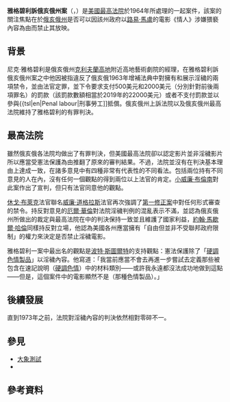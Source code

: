 {{Infobox SCOTUS case
|Litigants=雅格碧利訴俄亥俄州案
|ArgueDate=3月26日
|ArgueYear=1963年
|DecideDate=6月22日
|DecideYear=1964年
|FullName=尼克·雅隔碧利訴俄亥俄州案（{{lang|en|Nico Jacobellis v. Ohio}}
|USVol=378
|USPage=184
|ParallelCitations=84 S. Ct. 1676; 12 [[L. Ed. 2d]] 793; 1964 [[U.S. LEXIS]] 822; 28 Ohio Op. 2d 101
|Prior=判定有罪，[[凱霍加縣]][[俄亥俄州普通法院]]，6-3-60；維持原判，175 [[N.E.2d]] [https://scholar.google.com/scholar_case?case=9765579270841154784 123]（{{tsl|en|Ohio Court of Appeals|俄亥俄州地方上訴法院}}1961）；維持原判，179 N.E.2d [https://scholar.google.com/scholar_case?case=14636328038336358072 777] ({{tsl|en|Supreme Court of Ohio|俄亥俄州最高法院}}1962)；指出可能的管轄權，{{ussc|371|808|1962|el=no}}。
|Subsequent=無
|Holding=以第十四條修正案適用的第一修正案保護電影院經理不因擁有和放映淫穢電影而遭到起訴。
|Plurality=布倫南
|JoinPlurality=戈德堡
|Concurrence=布萊克
|JoinConcurrence=道格拉斯
|Concurrence2=斯圖爾特
|Concurrence3=懷特
|Dissent=華倫
|JoinDissent=克拉克
|Dissent2=哈倫
|JoinDissent2=
|LawsApplied=[[美國憲法第一修正案|第一修正案]]，[[美利堅合眾國憲法第十四條修正案|第十四修正案]]；俄亥俄州法典 § 2905.34
}}

'''雅格碧利訴俄亥俄州案'''（{{lang-en|Jacobellis v. Ohio}}，{{ussc|378|184|1964}}）是[[美國最高法院]]於1964年所處理的一起案件，該案的關注焦點在於[[俄亥俄州]]是否可以因該州政府以[[路易·馬盧]]的電影《情人{{lang-fr|''Les Amants''}}》涉嫌猥褻內容為由而禁止其放映。

== 背景 ==
尼克·雅格碧利是俄亥俄州[[克利夫蘭高地]]{{tsl|en|Coventry Village|考文垂村}}附近高地藝術劇院的經理，在雅格碧利訴俄亥俄州案之中他因被指違反了俄亥俄1963年增補法典中對擁有和展示淫穢的兩項禁令，並由{{tsl|en|Ohio Courts of Common Pleas|俄亥俄州普通法院|凱霍加縣普通法院}}法官定罪，並下令要求支付500美元和2000美元（分別針對前後兩項罪名）的罰款（該罰款數額相當於2019年的22000美元）或者不支付罰款並以參與{{tsl|en|Penal labour|刑事勞工]]抵償。俄亥俄州上訴法院以及俄亥俄州最高法院維持了雅格碧利的有罪判決。

== 最高法院 ==
雖然俄亥俄各法院均做出了有罪判決，但美國最高法院卻以認定影片並非淫穢影片所以應當受憲法保護為由推翻了原來的審判結果。不過，法院並沒有在判決基本理由上達成一致，在諸多意見中有四種非常有代表性的不同看法。包括兩位持有不同意見的人在內，沒有任何一個觀點的得到兩位以上法官的肯定。[[小威廉·布倫南]]對此案作出了宣判，但只有{{tsl|en|Arthur Goldberg|亞瑟·戈德堡}}法官同意他的觀點。

[[休戈·布萊克]]法官聯名[[威廉·道格拉斯]]法官再次強調了[[第一修正案]]中對任何形式審查的禁令。持反對意見的[[厄爾·華倫]]對法院淫穢判例的混亂表示不滿，並認為俄亥俄州所做出的裁定與最高法院在{{tsl|en|Roth v. United States|羅斯訴美聯邦案|羅斯訴美聯邦案}}中的判決保持一致並且維護了國家利益，[[約翰·馬歇爾·哈倫|約翰·馬歇爾·哈倫]]同樣持反對立場，他認為美國各州應當擁有「自由但並非不受聯邦政府限制{{lang|en|wide, but not federally unrestricted}}」的權力來決定是否禁止淫穢電影。

雅格碧利一案中最出名的觀點是[[波特·斯圖爾特]]的支持觀點：憲法保護除了「[[硬調色情|硬調色情製品]]{{lang|en|hard-core pornography}}」以淫穢內容。他寫道：「我當前應當不會去再進一步嘗試去定義那些被包含在速記說明（[[硬調色情|硬調色情]]）中的材料類別——或許我永遠都沒法成功地做到這點——但是{{tsl|en|I know it when I see it|一望而知|當我一看到它我就知道了}}，這個案件中的電影顯然不是（那種色情製品）。」

== 後續發展 ==
直到1973年{{tsl|en|Miller v. California|米勒訴加州案|米勒訴加州案}}之前，法院對淫穢內容的判決依然相對零碎不一。

== 參見 ==
*[[大象測試]]
*{{tsl|en|I know it when I see it|一望而知|當我一看到它我就知道了}}

== 參考資料 ==
{{reflist}}
